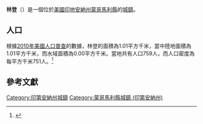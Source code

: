 {{noteTA
|G1=USState
|G2=地名
|G3=Unit
}}
{{Infobox settlement
|name            = 林登
|native_name = Linden
|settlement_type          = [[鎮|城鎮]]
|image_skyline            = Linden-tower.jpg
|imagesize                = 250px
|image_map                = Montgomery County Indiana Incorporated and Unincorporated areas Linden Highlighted 1844082.svg
|mapsize                  = 250px
|subdivision_type         = [[世界政區索引|國家]]
|subdivision_type1        = [[美国州份|州份]]
|subdivision_type2        = [[印地安納州行政區劃|縣]]
|subdivision_name         = [[美国|美国]]
|subdivision_name1        = [[印地安納州|印地安納州]]
|subdivision_name2        = [[蒙哥馬利縣_(印地安納州)|蒙哥馬利縣]]
|elevation_ft             = 767
|elevation_m              = 243
|timezone                 = [[北美东部时区|EST]]
|area_total_km2           = 1.01
|area_land_km2            = 1.01
|area_water_km2           = 0.00
|area_total_sq_mi         = 
|area_land_sq_mi          = 
|area_water_sq_mi         = 
|population_as_of         = [[2010年美國人口普查|2010]]
|population_footnotes     = 
|population_total         = 759
|population_density_km2   = auto
|population_density_sq_mi = auto
|utc_offset               = -5
|coordinates              = {{coord|39|11|19|N|86|54|12|W|display=inline,title}}
| coor_pinpoint           = 
| coordinates_footnotes   = 
|timezone_DST             = EDT
|utc_offset_DST           = -4
|postal_code_type         = [[美國郵區編號|郵區編號]]
|postal_code              = 47955
|area_code                = [[北美電話區號765|765]]
|blank_name = [[地名信息系统|GNIS ID]]
|blank_info = 437951<ref name="GNIS">{{cite gnis|437951|Linden}}</ref>
}}
'''林登'''（{{lang-en|Linden}}）是一個位於[[美國|美國]][[印地安納州|印地安納州]][[蒙哥馬利縣_(印地安納州)|蒙哥馬利縣]]的[[鎮|城鎮]]。

== 人口 ==
根據[[2010年美國人口普查|2010年美國人口普查]]的數據，林登的面積為1.01平方千米，當中陸地面積為1.01平方千米，而水域面積為0.00平方千米。當地共有人口759人，而人口密度為每平方千米751人。<ref name="GR8">{{cite web|url=http://factfinder2.census.gov|publisher=[[美国人口调查局|美国人口调查局]]|accessdate=2011-05-14|title=American FactFinder|archive-date=2013-09-11|archive-url=https://web.archive.org/web/20130911234518/http://factfinder2.census.gov/|dead-url=no}}</ref>

== 參考文獻 ==
{{reflist}}

{{蒙哥馬利縣 (印地安納州)}}
{{Authority control}}

{{DEFAULTSORT:Linden, Indiana}}
[[Category:印第安納州城鎮|Category:印第安納州城鎮]]
[[Category:蒙哥馬利縣城鎮_(印第安納州)|Category:蒙哥馬利縣城鎮 (印第安納州)]]

{{Indiana-geo-stub}}